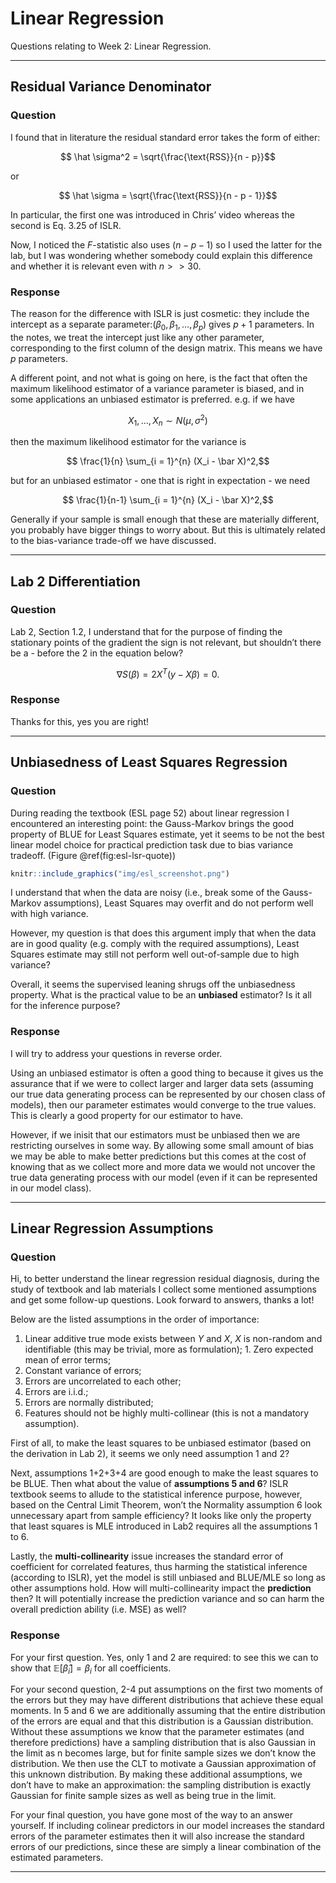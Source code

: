 # Linear Regression 

Questions relating to Week 2: Linear Regression.

--------------------------------------------------------------------------------

## Residual Variance Denominator 


### Question 

I found that in literature the residual standard error takes the form of either:

$$ \hat \sigma^2 = \sqrt{\frac{\text{RSS}}{n - p}}$$ 

or 

$$ \hat \sigma = \sqrt{\frac{\text{RSS}}{n - p - 1}}$$

In particular, the first one was introduced in Chris' video whereas the second is Eq. 3.25 of ISLR.

Now, I noticed the $F$-statistic also uses $(n-p-1)$ so I used the latter for the lab, but I was wondering whether somebody could explain this difference and whether it is relevant even with $n>>30$.


### Response

The reason for the difference with ISLR is just cosmetic: they include the intercept as a separate parameter:$(\beta_0, \beta_1, \ldots, \beta_p)$  gives $p+1$ parameters. In the notes, we treat the intercept just like any other parameter, corresponding to the first column of the design matrix. This means we have $p$ parameters. 

A different point, and not what is going on here, is the fact that often the maximum likelihood estimator of a variance parameter is biased, and in some applications an unbiased estimator is preferred. e.g. if we have 

$$ X_1,\ldots, X_n \sim N(\mu, \sigma^2)$$

then the maximum likelihood estimator for the variance is 

$$ \frac{1}{n} \sum_{i = 1}^{n} (X_i - \bar X)^2,$$

but for an unbiased estimator - one that is right in expectation - we need 

$$ \frac{1}{n-1} \sum_{i = 1}^{n} (X_i - \bar X)^2,$$


Generally if your sample is small enough that these are materially different, you probably have bigger things to worry about. But this is ultimately related to the bias-variance trade-off we have discussed. 

--------------------------------------------------------------------------

## Lab 2 Differentiation

### Question 

Lab 2, Section 1.2, I understand that for the purpose of finding the stationary points of the gradient the sign is not relevant, but shouldn't there be a - before the 2  in the equation below? 

$$ \nabla S(\beta) = 2 X^T(y - X\beta) = 0.$$


### Response

Thanks for this, yes you are right! 

--------------------------------------------------------------------------

## Unbiasedness of Least Squares Regression

### Question 

During reading the textbook (ESL page 52) about linear regression I encountered an interesting point: the Gauss-Markov brings the good property of BLUE for Least Squares estimate, yet it seems to be not the best linear model choice for practical prediction task due to bias variance tradeoff. (Figure \@ref(fig:esl-lsr-quote)) 

```r
knitr::include_graphics("img/esl_screenshot.png")
```

I understand that when the data are noisy (i.e., break some of the Gauss-Markov assumptions), Least Squares may overfit and do not perform well with high variance. 

However, my question is that does this argument imply that when the data are in good quality (e.g. comply with the required assumptions), Least Squares estimate may still not perform well out-of-sample due to high variance? 

Overall, it seems the supervised leaning shrugs off the unbiasedness property. What is the practical value to be an **unbiased** estimator? Is it all for the inference purpose?


### Response

I will try to address your questions in reverse order. 

Using an unbiased estimator is often a good thing to because it gives us the assurance that if we were to collect larger and larger data sets (assuming our true data generating process can be represented by our chosen class of models), then our parameter estimates would converge to the true values. This is clearly a good property for our estimator to have.

However, if we inisit that our estimators must be unbiased then we are restricting ourselves in some way. By allowing some small amount of bias we may be able to make better predictions but this comes at the cost of knowing that as we collect more and more data we would not uncover the true data generating process with our model (even if it can be represented in our model class).

-------------------------------------------------------------------------

## Linear Regression Assumptions 


### Question 

Hi, to better understand the linear regression residual diagnosis, during the study of textbook and lab materials I collect some mentioned assumptions and get some follow-up questions. Look forward to answers, thanks a lot!

Below are the listed assumptions in the order of importance: 

1. Linear additive true mode exists between $Y$ and $X$, $X$ is non-random and identifiable (this may be trivial, more as formulation); 1. Zero expected mean of error terms; 
1. Constant variance of errors;  
1. Errors are uncorrelated to each other;
1. Errors are i.i.d.; 
1. Errors are normally distributed; 
1. Features should not be highly multi-collinear (this is not a mandatory assumption).    

First of all, to make the least squares to be unbiased estimator (based on the derivation in Lab 2), it seems we only need assumption 1 and 2? 

Next, assumptions 1+2+3+4 are good enough to make the least squares to be BLUE. Then what about the value of **assumptions 5 and 6**? ISLR textbook seems to allude to the statistical inference purpose, however, based on the Central Limit Theorem, won't the Normality assumption 6 look unnecessary apart from sample efficiency? It looks like only the property that least squares is MLE introduced in Lab2 requires all the assumptions 1 to 6.

Lastly, the **multi-collinearity** issue increases the standard error of coefficient for correlated features, thus harming the statistical inference (according to ISLR), yet the model is still unbiased and BLUE/MLE so long as other assumptions hold. How will multi-collinearity impact the **prediction** then? It will potentially increase the prediction variance and so can harm the overall prediction ability (i.e. MSE) as well?


### Response 

For your first question. Yes, only 1 and 2 are required: to see this we can to show that $\mathbb{E}[\hat \beta_i] = \beta_i$ for all coefficients. 

For your second question, 2-4 put assumptions on the first two moments of the errors but they may have different distributions that achieve these equal moments. In 5 and 6 we are additionally assuming that the entire distribution of the errors are equal and that this distribution is a Gaussian distribution. Without these assumptions we know that the parameter estimates (and therefore predictions) have a sampling distribution that is also Gaussian in the limit as n becomes large, but for finite sample sizes we don't know the distribution. We then use the CLT to motivate a Gaussian approximation of this unknown distribution. By making these additional assumptions, we don't have to make an approximation: the sampling distribution is exactly Gaussian  for finite sample sizes as well as being true in the limit.

For your final question, you have gone most of the way to an answer yourself. If including colinear predictors in our model increases the standard errors of the parameter estimates then it will also increase the standard errors of our predictions, since these are simply a linear combination of the estimated parameters. 

--------------------------------------------------------------------------------


<!-- There are two steps to cross-reference any heading:

1. Label the heading: `# Hello world {#nice-label}`. 
    - Leave the label off if you like the automated heading generated based on your heading title: for example, `# Hello world` = `# Hello world {#hello-world}`.
    - To label an un-numbered heading, use: `# Hello world {-#nice-label}` or `{# Hello world .unnumbered}`.

1. Next, reference the labeled heading anywhere in the text using `\@ref(nice-label)`; for example, please see Chapter \@ref(cross). 
    - If you prefer text as the link instead of a numbered reference use: [any text you want can go here](#cross).

## Captioned figures and tables

Figures and tables *with captions* can also be cross-referenced from elsewhere in your book using `\@ref(fig:chunk-label)` and `\@ref(tag:chunk-label)`, respectively.

See Figure \@ref(fig:nice-fig).

```r
par(mar = c(4, 4, .1, .1))
plot(pressure, type = 'b', pch = 19)
```

Don't miss Table \@ref(tab:nice-tab).

```r
knitr::kable(
  head(pressure, 10), caption = 'Here is a nice table!',
  booktabs = TRUE
)
```
--> 
